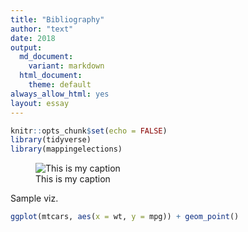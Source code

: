 ```yaml
---
title: "Bibliography"
author: "text"
date: 2018
output:
  md_document:
    variant: markdown
  html_document:
    theme: default
always_allow_html: yes
layout: essay
---
```


```r
knitr::opts_chunk$set(echo = FALSE)
library(tidyverse)
library(mappingelections)
```

![This is my caption](filename.png)

Sample viz.

```r
ggplot(mtcars, aes(x = wt, y = mpg)) + geom_point()
```

